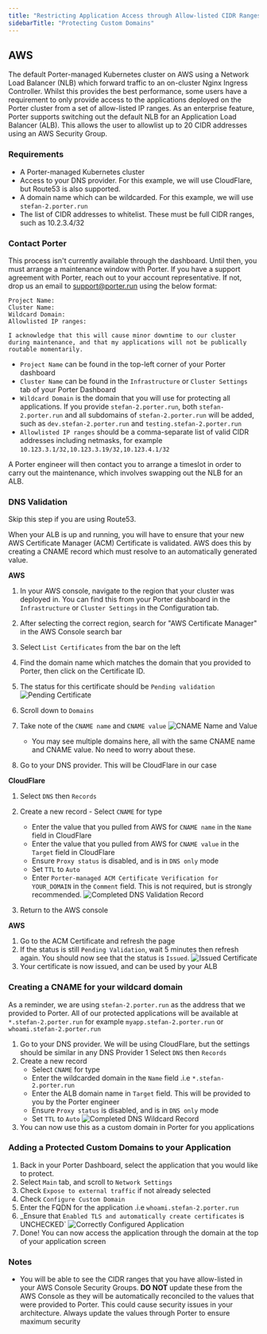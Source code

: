 ```yaml
---
title: "Restricting Application Access through Allow-listed CIDR Ranges"
sidebarTitle: "Protecting Custom Domains"
---
```


## AWS[](#aws "Direct link to heading")

The default Porter-managed Kubernetes cluster on AWS using a Network Load Balancer (NLB) which forward traffic to an on-cluster Nginx Ingress Controller.
Whilst this provides the best performance, some users have a requirement to only provide access to the applications deployed on the Porter cluster from a set of allow-listed IP ranges.
As an enterprise feature, Porter supports switching out the default NLB for an Application Load Balancer (ALB).
This allows the user to allowlist up to 20 CIDR addresses using an AWS Security Group.

### Requirements

- A Porter-managed Kubernetes cluster
- Access to your DNS provider. For this example, we will use CloudFlare, but Route53 is also supported.
- A domain name which can be wildcarded. For this example, we will use `stefan-2.porter.run`
- The list of CIDR addresses to whitelist. These must be full CIDR ranges, such as 10.2.3.4/32

### Contact Porter

This process isn't currently available through the dashboard. Until then, you must arrange a maintenance window with Porter.
If you have a support agreement with Porter, reach out to your account representative. If not, drop us an email to support@porter.run using the below format:

```
Project Name:
Cluster Name:
Wildcard Domain:
Allowlisted IP ranges:

I acknowledge that this will cause minor downtime to our cluster during maintenance, and that my applications will not be publically routable momentarily.

```

- `Project Name` can be found in the top-left corner of your Porter dashboard
- `Cluster Name` can be found in the `Infrastructure` or `Cluster Settings` tab of your Porter Dashboard
- `Wildcard Domain` is the domain that you will use for protecting all applications. If you provide `stefan-2.porter.run`, both `stefan-2.porter.run` and all subdomains of `stefan-2.porter.run` will be added, such as `dev.stefan-2.porter.run` and `testing.stefan-2.porter.run`
- `Allowlisted IP ranges` should be a comma-separate list of valid CIDR addresses including netmasks, for example `10.123.3.1/32,10.123.3.19/32,10.123.4.1/32`

A Porter engineer will then contact you to arrange a timeslot in order to carry out the maintenance, which involves swapping out the NLB for an ALB.

### DNS Validation

Skip this step if you are using Route53.

When your ALB is up and running, you will have to ensure that your new AWS Certificate Manager (ACM) Certificate is validated. AWS does this by creating a CNAME record which must resolve to an automatically generated value.

**AWS**

1. In your AWS console, navigate to the region that your cluster was deployed in. You can find this from your Porter dashboard in the `Infrastructure` or `Cluster Settings` in the Configuration tab.
1. After selecting the correct region, search for "AWS Certificate Manager" in the AWS Console search bar
1. Select `List Certificates` from the bar on the left
1. Find the domain name which matches the domain that you provided to Porter, then click on the Certificate ID.
1. The status for this certificate should be `Pending validation`
   ![Pending Certificate](/images/allowlist-cidr-ranges/pending-certificate.png)
1. Scroll down to `Domains`
1. Take note of the `CNAME name` and `CNAME value`
   ![CNAME Name and Value](/images/allowlist-cidr-ranges/cname-values.png)

   - You may see multiple domains here, all with the same CNAME name and CNAME value. No need to worry about these.

1. Go to your DNS provider. This will be CloudFlare in our case

**CloudFlare**

1. Select `DNS` then `Records`
1. Create a new record - Select `CNAME` for type

   - Enter the value that you pulled from AWS for `CNAME name` in the `Name` field in CloudFlare
   - Enter the value that you pulled from AWS for `CNAME value` in the `Target` field in CloudFlare
   - Ensure `Proxy status` is disabled, and is in `DNS only` mode
   - Set `TTL` to `Auto`
   - Enter `Porter-managed ACM Certificate Verification for YOUR_DOMAIN` in the `Comment` field. This is not required, but is strongly recommended.
     ![Completed DNS Validation Record](/images/allowlist-cidr-ranges/dns-validation-cloudflare.png)

1. Return to the AWS console

**AWS**

1. Go to the ACM Certificate and refresh the page
1. If the status is still `Pending Validation`, wait 5 minutes then refresh again. You should now see that the status is `Issued`.
   ![Issued Certificate](/images/allowlist-cidr-ranges/issued-certificate.png)
1. Your certificate is now issued, and can be used by your ALB

### Creating a CNAME for your wildcard domain

As a reminder, we are using `stefan-2.porter.run` as the address that we provided to Porter. All of our protected applications will be available at `*.stefan-2.porter.run` for example `myapp.stefan-2.porter.run` or `whoami.stefan-2.porter.run`

1. Go to your DNS provider. We will be using CloudFlare, but the settings should be similar in any DNS Provider
   1 Select `DNS` then `Records`
1. Create a new record
   - Select `CNAME` for type
   - Enter the wildcarded domain in the `Name` field .i.e `*.stefan-2.porter.run`
   - Enter the ALB domain name in `Target` field. This will be provided to you by the Porter engineer
   - Ensure `Proxy status` is disabled, and is in `DNS only` mode
   - Set `TTL` to `Auto`
     ![Completed DNS Wildcard Record](/images/allowlist-cidr-ranges/dns-wildcard-cloudflare.png)
1. You can now use this as a custom domain in Porter for you applications

### Adding a Protected Custom Domains to your Application

1. Back in your Porter Dashboard, select the application that you would like to protect.
1. Select `Main` tab, and scroll to `Network Settings`
1. Check `Expose to external traffic` if not already selected
1. Check `Configure Custom Domain`
1. Enter the FQDN for the application .i.e `whoami.stefan-2.porter.run`
1. \_Ensure that `Enabled TLS and automatically create certificates` is UNCHECKED`
   ![Correctly Configured Application](/images/allowlist-cidr-ranges/custom-domain-application-alb.png)
1. Done! You can now access the application through the domain at the top of your application screen

### Notes

- You will be able to see the CIDR ranges that you have allow-listed in your AWS Console Security Groups. **DO NOT** update these from the AWS Console as they will be automatically reconciled to the values that were provided to Porter. This could cause security issues in your architecture. Always update the values through Porter to ensure maximum security
